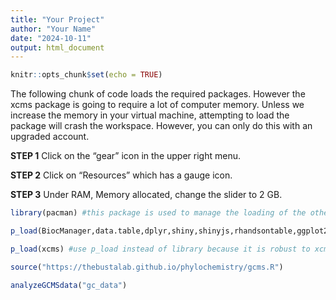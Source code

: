 ```yaml
---
title: "Your Project"
author: "Your Name"
date: "2024-10-11"
output: html_document
---
```


```r
knitr::opts_chunk$set(echo = TRUE)
```

The following chunk of code loads the required packages. However the xcms package is going to require a lot of computer memory. Unless we increase the memory in your virtual machine, attempting to load the package will crash the workspace. However, you can only do this with an upgraded account.

**STEP 1** Click on the "gear" icon in the upper right menu.

**STEP 2** Click on "Resources" which has a gauge icon.

**STEP 3** Under RAM, Memory allocated, change the slider to 2 GB.

```r
library(pacman) #this package is used to manage the loading of the other packages

p_load(BiocManager,data.table,dplyr,shiny,shinyjs,rhandsontable,ggplot2,readr,DT,tidyr)

p_load(xcms) #use p_load instead of library because it is robust to xcms being in Bioconductor. This is the line that will crash when using the free account in Posit Cloud.
```

```r
source("https://thebustalab.github.io/phylochemistry/gcms.R")
```

```r
analyzeGCMSdata("gc_data")
```

